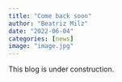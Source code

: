 ```yaml
---
title: "Come back soon"
author: "Beatriz Milz"
date: "2022-06-04"
categories: [news]
image: "image.jpg"
---
```


This blog is under construction.
